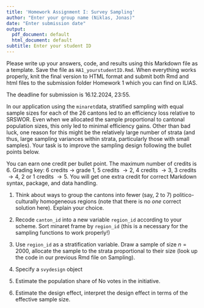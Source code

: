 ---
title: 'Homework Assignment I: Survey Sampling'
author: "Enter your group name (Niklas, Jonas)"
date: "Enter submission date"
output:
  pdf_document: default
  html_document: default
subtitle: Enter your student ID
---

Please write up your answers, code, and results using this Markdown file as a template. Save the file as `HA1_yourstudentID.Rmd`. When everything works properly, knit the final version to HTML format and submit both Rmd and html files to the submission folder Homework 1 which you can find on ILIAS. 

The deadline for submission is 16.12.2024, 23:55.

In our application using the `minaret`data, stratified sampling with equal sample sizes for each of the 26 cantons led to an efficiency loss relative to SRSWOR. Even when we allocated the sample proportional to cantonal population sizes, this only led to minimal efficiency gains. Other than bad luck, one reason for this might be the relatively large number of strata (and thus, large sampling variances within strata, particularly those with small samples). Your task is to improve the sampling design following the bullet points below.

You can earn one credit per bullet point. The maximum number of credits is 6. Grading key: 6 credits $\rightarrow$ grade 1, 5 credits $\rightarrow 2$, 4 credits $\rightarrow 3$, 3 credits $\rightarrow 4$, 2 or 1 credits $\rightarrow 5$. You will get one extra credit for correct Markdown syntax, package, and data handling.

1. Think about ways to group the cantons into fewer (say, 2 to 7) politico-culturally homogeneous regions (note that there is no *one* correct solution here). Explain your choice.

2. Recode `canton_id` into a new variable `region_id` according to your scheme. Sort minaret frame by `region_id` (this is a necessary for the sampling functions to work properly!)

3. Use `region_id` as a stratification variable. Draw a sample of size $n=2000$, allocate the sample to the strata proportional to their size (look up the code in our previous Rmd file on Sampling).

4. Specify a `svydesign` object

5. Estimate the population share of No votes in the initiative.

6. Estimate the design effect, interpret the design effect in terms of the effective sample size.